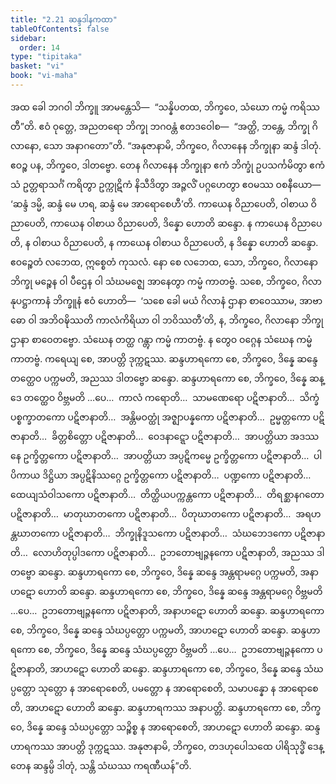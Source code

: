 ```yaml
---
title: "2.21 ဆန္ဒဒါနကထာ"
tableOfContents: false
sidebar:
  order: 14
type: "tipitaka"
basket: "vi"
book: "vi-maha"
---
```



<DynamicBreadcrumb />

<Division number="165" book="vi-maha">

<Paragraph number="685" book="vi-maha">
အထ ခေါ ဘဂဝါ ဘိက္ခူ အာမန္တေသိ—  “သန္နိပတထ, ဘိက္ခဝေ, သံဃော ကမ္မံ ကရိဿတီ”တိ. ဧဝံ ဝုတ္တေ, အညတရော ဘိက္ခု ဘဂဝန္တံ ဧတဒဝေါစ—  “အတ္ထိ, ဘန္တေ, ဘိက္ခု ဂိလာနော, သော အနာဂတော”တိ.
</Paragraph>

<Paragraph number="686" book="vi-maha">
“အနုဇာနာမိ, ဘိက္ခဝေ, ဂိလာနေန ဘိက္ခုနာ ဆန္ဒံ ဒါတုံ. ဧဝဉ္စ ပန, ဘိက္ခဝေ, ဒါတဗ္ဗော. တေန ဂိလာနေန ဘိက္ခုနာ ဧကံ ဘိက္ခုံ ဥပသင်္ကမိတွာ ဧကံသံ ဥတ္တရာသင်္ဂံ ကရိတွာ ဥက္ကုဋိကံ နိသီဒိတွာ အဉ္ဇလိံ ပဂ္ဂဟေတွာ ဧဝမဿ ဝစနီယော—  ‘ဆန္ဒံ ဒမ္မိ, ဆန္ဒံ မေ ဟရ, ဆန္ဒံ မေ အာရောစေဟီ’တိ. ကာယေန ဝိညာပေတိ, ဝါစာယ ဝိညာပေတိ, ကာယေန ဝါစာယ ဝိညာပေတိ, ဒိန္နော ဟောတိ ဆန္ဒော. န ကာယေန ဝိညာပေတိ, န ဝါစာယ ဝိညာပေတိ, န ကာယေန ဝါစာယ ဝိညာပေတိ, န ဒိန္နော ဟောတိ ဆန္ဒော. ဧဝဉ္စေတံ လဘေထ, ဣစ္စေတံ ကုသလံ. နော စေ လဘေထ, သော, ဘိက္ခဝေ, ဂိလာနော ဘိက္ခု မဉ္စေန ဝါ ပီဌေန ဝါ သံဃမဇ္ဈေ အာနေတွာ ကမ္မံ ကာတဗ္ဗံ. သစေ, ဘိက္ခဝေ, ဂိလာနုပဋ္ဌာကာနံ ဘိက္ခူနံ ဧဝံ ဟောတိ—  ‘သစေ ခေါ မယံ ဂိလာနံ ဌာနာ စာဝေဿာမ, အာဗာဓော ဝါ အဘိဝဍ္ဎိဿတိ ကာလံကိရိယာ ဝါ ဘဝိဿတီ’တိ, န, ဘိက္ခဝေ, ဂိလာနော ဘိက္ခု ဌာနာ စာဝေတဗ္ဗော. သံဃေန တတ္ထ ဂန္တွာ ကမ္မံ ကာတဗ္ဗံ. န တွေဝ ဝဂ္ဂေန သံဃေန ကမ္မံ ကာတဗ္ဗံ. ကရေယျ စေ, အာပတ္တိ ဒုက္ကဋဿ.
</Paragraph>

<Paragraph number="687" book="vi-maha">
ဆန္ဒဟာရကော စေ, ဘိက္ခဝေ, ဒိန္နေ ဆန္ဒေ တတ္ထေဝ ပက္ကမတိ, အညဿ ဒါတဗ္ဗော ဆန္ဒော. ဆန္ဒဟာရကော စေ, ဘိက္ခဝေ, ဒိန္နေ ဆန္ဒေ တတ္ထေဝ ဝိဗ္ဘမတိ …ပေ…  ကာလံ ကရောတိ…  သာမဏေရော ပဋိဇာနာတိ…  သိက္ခံ ပစ္စက္ခာတကော ပဋိဇာနာတိ…  အန္တိမဝတ္ထုံ အဇ္ဈာပန္နကော ပဋိဇာနာတိ…  ဥမ္မတ္တကော ပဋိဇာနာတိ…  ခိတ္တစိတ္တော ပဋိဇာနာတိ…  ဝေဒနာဋ္ဋော ပဋိဇာနာတိ…  အာပတ္တိယာ အဒဿနေ ဥက္ခိတ္တကော ပဋိဇာနာတိ…  အာပတ္တိယာ အပ္ပဋိကမ္မေ ဥက္ခိတ္တကော ပဋိဇာနာတိ…  ပါပိကာယ ဒိဋ္ဌိယာ အပ္ပဋိနိဿဂ္ဂေ ဥက္ခိတ္တကော ပဋိဇာနာတိ…  ပဏ္ဍကော ပဋိဇာနာတိ…  ထေယျသံဝါသကော ပဋိဇာနာတိ…  တိတ္ထိယပက္ကန္တကော ပဋိဇာနာတိ…  တိရစ္ဆာနဂတော ပဋိဇာနာတိ…  မာတုဃာတကော ပဋိဇာနာတိ…  ပိတုဃာတကော ပဋိဇာနာတိ…  အရဟန္တဃာတကော ပဋိဇာနာတိ…  ဘိက္ခုနိဒူသကော ပဋိဇာနာတိ…  သံဃဘေဒကော ပဋိဇာနာတိ…  လောဟိတုပ္ပါဒကော ပဋိဇာနာတိ…  ဥဘတောဗျဉ္ဇနကော ပဋိဇာနာတိ, အညဿ ဒါတဗ္ဗော ဆန္ဒော.
</Paragraph>

<Paragraph number="688" book="vi-maha">
ဆန္ဒဟာရကော စေ, ဘိက္ခဝေ, ဒိန္နေ ဆန္ဒေ အန္တရာမဂ္ဂေ ပက္ကမတိ, အနာဟဋော ဟောတိ ဆန္ဒော. ဆန္ဒဟာရကော စေ, ဘိက္ခဝေ, ဒိန္နေ ဆန္ဒေ အန္တရာမဂ္ဂေ ဝိဗ္ဘမတိ …ပေ…  ဥဘတောဗျဉ္ဇနကော ပဋိဇာနာတိ, အနာဟဋော ဟောတိ ဆန္ဒော.
</Paragraph>

<Paragraph number="689" book="vi-maha">
ဆန္ဒဟာရကော စေ, ဘိက္ခဝေ, ဒိန္နေ ဆန္ဒေ သံဃပ္ပတ္တော ပက္ကမတိ, အာဟဋော ဟောတိ ဆန္ဒော. ဆန္ဒဟာရကော စေ, ဘိက္ခဝေ, ဒိန္နေ ဆန္ဒေ သံဃပ္ပတ္တော ဝိဗ္ဘမတိ …ပေ…  ဥဘတောဗျဉ္ဇနကော ပဋိဇာနာတိ, အာဟဋော ဟောတိ ဆန္ဒော.
</Paragraph>

<Paragraph number="690" book="vi-maha">
ဆန္ဒဟာရကော စေ, ဘိက္ခဝေ, ဒိန္နေ ဆန္ဒေ သံဃပ္ပတ္တော သုတ္တော န အာရောစေတိ, ပမတ္တော န အာရောစေတိ, သမာပန္နော န အာရောစေတိ, အာဟဋော ဟောတိ ဆန္ဒော. ဆန္ဒဟာရကဿ အနာပတ္တိ.
</Paragraph>

<Paragraph number="691" book="vi-maha">
ဆန္ဒဟာရကော စေ, ဘိက္ခဝေ, ဒိန္နေ ဆန္ဒေ သံဃပ္ပတ္တော သဉ္စိစ္စ န အာရောစေတိ, အာဟဋော ဟောတိ ဆန္ဒော. ဆန္ဒဟာရကဿ အာပတ္တိ ဒုက္ကဋဿ. အနုဇာနာမိ, ဘိက္ခဝေ, တဒဟုပေါသထေ ပါရိသုဒ္ဓိံ ဒေန္တေန ဆန္ဒမ္ပိ ဒါတုံ, သန္တိ သံဃဿ ကရဏီယန်”တိ.
</Paragraph>
</Division>